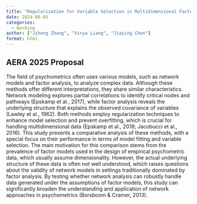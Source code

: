 ```yaml
---
title: "Regularization for Variable Selection in Multidimensional Factor and Network Models"
date: 2024-08-03
categories: 
  - Working
author: ["Jihong Zhang", "Xinya Liang", "Jiaying Chen"]
format: html
---
```


## AERA 2025 Proposal
The field of psychometrics often uses various models, such as network models and factor analysis, to analyze complex data. Although these methods offer different interpretations, they share similar characteristics. Network modeling explores partial correlations to identify critical nodes and pathways (Epskamp et al., 2017), while factor analysis reveals the underlying structure that explains the observed covariance of variables (Lawley et al., 1962). Both methods employ regularization techniques to enhance model selection and prevent overfitting, which is crucial for handling multidimensional data (Epskamp et al., 2018; Jacobucci et al., 2016). This study presents a comparative analysis of these methods, with a special focus on their performance in terms of model fitting and variable selection. The main motivation for this comparison stems from the prevalence of factor models used in the design of empirical psychometric data, which usually assume dimensionality. However, the actual underlying structure of these data is often not well understood, which raises questions about the validity of network models in settings traditionally dominated by factor analysis. By testing whether network analysis can robustly handle data generated under the assumptions of factor models, this study can significantly broaden the understanding and application of network approaches in psychometrics (Borsboom & Cramer, 2013).  